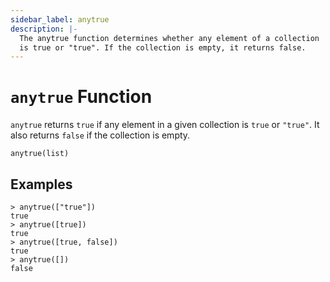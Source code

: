 ```yaml
---
sidebar_label: anytrue
description: |-
  The anytrue function determines whether any element of a collection
  is true or "true". If the collection is empty, it returns false.
---
```


# `anytrue` Function

`anytrue` returns `true` if any element in a given collection is `true`
or `"true"`. It also returns `false` if the collection is empty.

```hcl
anytrue(list)
```

## Examples

```command
> anytrue(["true"])
true
> anytrue([true])
true
> anytrue([true, false])
true
> anytrue([])
false
```
